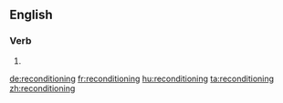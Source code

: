 ==English==

===Verb===
{{head|en}}

# {{present participle of|recondition}}

[[de:reconditioning]]
[[fr:reconditioning]]
[[hu:reconditioning]]
[[ta:reconditioning]]
[[zh:reconditioning]]